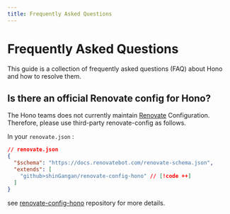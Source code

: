 ```yaml
---
title: Frequently Asked Questions
---
```


# Frequently Asked Questions

This guide is a collection of frequently asked questions (FAQ) about Hono and how to resolve them.

## Is there an official Renovate config for Hono?

The Hono teams does not currently maintain [Renovate](https://github.com/renovatebot/renovate) Configuration.
Therefore, please use third-party renovate-config as follows.

In your `renovate.json` :

```json
// renovate.json
{
  "$schema": "https://docs.renovatebot.com/renovate-schema.json",
  "extends": [
    "github>shinGangan/renovate-config-hono" // [!code ++]
  ]
}
```

see [renovate-config-hono](https://github.com/shinGangan/renovate-config-hono) repository for more details.